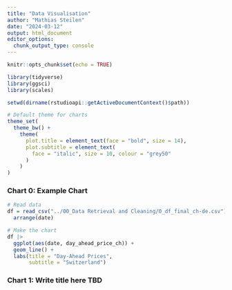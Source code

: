 ---
title: "Data Visualisation"
author: "Mathias Steilen"
date: "2024-03-12"
output: html_document
editor_options: 
  chunk_output_type: console
---

```{r setup, include=FALSE}
knitr::opts_chunk$set(echo = TRUE)

library(tidyverse)
library(ggsci)
library(scales)

setwd(dirname(rstudioapi::getActiveDocumentContext()$path))

# Default theme for charts
theme_set(
  theme_bw() +
    theme(  
      plot.title = element_text(face = "bold", size = 14),
      plot.subtitle = element_text(
        face = "italic", size = 10, colour = "grey50"
      )
    )
)

```

### Chart 0: Example Chart

```{r}
# Read data
df = read_csv("../00_Data Retrieval and Cleaning/0_df_final_ch-de.csv") |> 
  arrange(date)
```

```{r}
# Make the chart
df |> 
  ggplot(aes(date, day_ahead_price_ch)) +
  geom_line() +
  labs(title = "Day-Ahead Prices",
       subtitle = "Switzerland")
```


### Chart 1: Write title here TBD

```{r}

```

